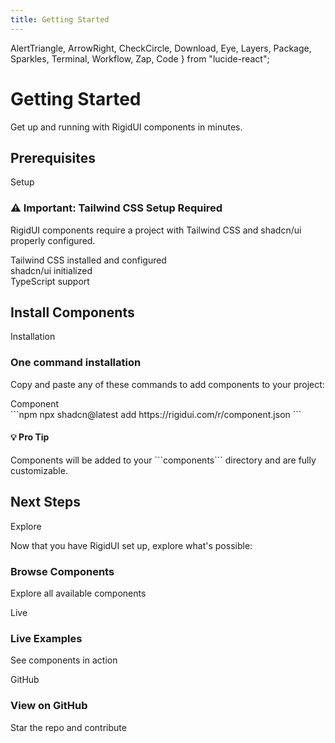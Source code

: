 ```yaml
---
title: Getting Started
---
```


  AlertTriangle,
  ArrowRight,
  CheckCircle,
  Download,
  Eye,
  Layers,
  Package,
  Sparkles,
  Terminal,
  Workflow,
  Zap,
  Code
} from "lucide-react";

<div className="mb-12 md:mb-16 text-center flex flex-col gap-4 intro">
  <h1 className="text-4xl sm:text-5xl font-extrabold text-slate-900 dark:text-slate-50">
    Getting Started
  </h1>
  <p className="text-slate-600 dark:text-slate-400 max-w-3xl mx-auto text-base sm:text-lg leading-relaxed">
    Get up and running with RigidUI components in minutes.
  </p>
</div>

<div className="flex items-center mb-4 intro">
  <h2 className="text-2xl sm:text-3xl font-bold text-slate-800 dark:text-slate-100">
    Prerequisites
  </h2>
  <div className="ml-4 h-px bg-slate-200 dark:bg-slate-700/50 grow"></div>
  <Badge
    variant="outline"
    className="ml-3 px-2.5 text-sm border-slate-300 dark:border-slate-700 text-slate-600 dark:text-slate-300 bg-white dark:bg-slate-800"
  >
    Setup
  </Badge>
</div>

<div className="intro bg-orange-50 dark:bg-orange-950/30 border border-orange-200 dark:border-orange-800 rounded-lg p-6 mb-8 space-y-2!">
  <h3 className="font-semibold text-orange-900 dark:text-orange-200 mb-3">
    ⚠️ Important: Tailwind CSS Setup Required
  </h3>
  <p className="text-orange-800 dark:text-orange-300 mb-4">
    RigidUI components require a project with Tailwind CSS and shadcn/ui
    properly configured.
  </p>
  <div className="space-y-3">
    <div className="flex items-center gap-2">
      <CheckCircle className="h-4 w-4 text-orange-600" />
      <span className="text-sm text-orange-800 dark:text-orange-300">
        Tailwind CSS installed and configured
      </span>
    </div>
    <div className="flex items-center gap-2">
      <CheckCircle className="h-4 w-4 text-orange-600" />
      <span className="text-sm text-orange-800 dark:text-orange-300">
        shadcn/ui initialized
      </span>
    </div>
    <div className="flex items-center gap-2">
      <CheckCircle className="h-4 w-4 text-orange-600" />
      <span className="text-sm text-orange-800 dark:text-orange-300">
        TypeScript support
      </span>
    </div>
  </div>
</div>

<div className="flex items-center mb-4 intro">
  <h2 className="text-2xl sm:text-3xl font-bold text-slate-800 dark:text-slate-100">
    Install Components
  </h2>
  <div className="ml-4 h-px bg-slate-200 dark:bg-slate-700/50 grow"></div>
  <Badge
    variant="outline"
    className="ml-3 px-2.5 text-sm border-slate-300 dark:border-slate-700 text-slate-600 dark:text-slate-300 bg-white dark:bg-slate-800"
  >
    Installation
  </Badge>
</div>

<div className="intro bg-linear-to-r from-green-50 to-emerald-50 dark:from-green-950/30 dark:to-emerald-950/30 border border-green-200 dark:border-green-800/50 rounded-xl p-6 mb-8">
  <div className="flex items-center gap-3 mb-4">
    <div className="flex h-8 w-8 items-center justify-center rounded-full bg-green-500 text-white">
      <Zap className="h-4 w-4" />
    </div>
    <h3 className="text-lg font-semibold text-green-900 dark:text-green-100">
      One command installation
    </h3>
  </div>
  <p className="text-green-800 dark:text-green-200 my-4!">
    Copy and paste any of these commands to add components to your project:
  </p>
  <div className="grid gap-4">
    <div className="bg-white dark:bg-gray-900 border border-green-200 dark:border-green-800 rounded-lg p-4">
      <div className="flex items-center gap-2 mb-2">
        <Package className="h-4 w-4 text-blue-600" />
        <span className="font-medium text-sm">Component</span>
      </div>
      ```npm
      npx shadcn@latest add https://rigidui.com/r/component.json
      ```
    </div>
  </div>
</div>

<div className="intro bg-amber-50 dark:bg-amber-950/30 border border-amber-200 dark:border-amber-800 rounded-lg p-4 mb-8">
  <h4 className="font-medium text-amber-900 dark:text-amber-200 mb-2">
    💡 Pro Tip
  </h4>
  <p className="text-sm text-amber-800 dark:text-amber-300">
    Components will be added to your ```components``` directory and are fully
    customizable.
  </p>
</div>

<div className="flex items-center mb-4 intro">
  <h2 className="text-2xl sm:text-3xl font-bold text-slate-800 dark:text-slate-100">
    Next Steps
  </h2>
  <div className="ml-4 h-px bg-slate-200 dark:bg-slate-700/50 grow"></div>
  <Badge
    variant="outline"
    className="ml-3 px-2.5 text-sm border-slate-300 dark:border-slate-700 text-slate-600 dark:text-slate-300 bg-white dark:bg-slate-800"
  >
    Explore
  </Badge>
</div>

Now that you have RigidUI set up, explore what's possible:

<div className="intro flex flex-col sm:flex-row gap-4 mt-6">
  <Card
    href="/docs/components"
    className="flex-1 bg-white border border-blue-200 bg-transparent  dark:border-blue-700 rounded-lg shadow-sm hover:border-blue-400 dark:hover:border-blue-500 transition-colors duration-150 cursor-pointer p-4 min-w-0"
  >
    <div className="flex items-center gap-2 mb-1">
      <Sparkles className="h-5 w-5 text-blue-500 dark:text-blue-300" />
      <h3 className="font-semibold text-base text-blue-900 dark:text-blue-100">
        Browse Components
      </h3>
    </div>
    <p className="text-sm text-blue-700 dark:text-blue-300">
      Explore all available components
    </p>
  </Card>
  <Card
    href="https://examples.rigidui.com"
    target="_blank"
    rel="noopener noreferrer"
    className="flex-1 p-4 bg-transparent border border-emerald-200 dark:border-emerald-700 rounded-lg shadow-sm hover:border-emerald-400 dark:hover:border-emerald-500 transition-colors duration-150 cursor-pointer min-w-0"
  >
    <div className="flex items-center gap-2 mb-1">
      <Badge
        variant="secondary"
        className="bg-emerald-600 text-white dark:bg-emerald-200 dark:text-emerald-900 px-2 py-0.5 text-xs rounded"
      >
        Live
      </Badge>
      <h3 className="font-semibold text-base text-emerald-900 dark:text-emerald-100">
        Live Examples
      </h3>
    </div>
    <p className="text-sm text-emerald-700 dark:text-emerald-300">
      See components in action
    </p>
  </Card>
  <Card
    href="https://github.com/FgrReloaded/rigidui"
    target="_blank"
    rel="noopener noreferrer"
    className="flex-1 p-4 bg-transparent border border-gray-200 dark:border-gray-700 rounded-lg shadow-sm hover:border-gray-400 dark:hover:border-gray-500 transition-colors duration-150 cursor-pointer min-w-0"
  >
    <div className="flex items-center gap-2 mb-1">
      <Badge
        variant="secondary"
        className="bg-gray-800 text-white dark:bg-gray-200 dark:text-gray-900 px-2 py-0.5 text-xs rounded"
      >
        GitHub
      </Badge>
      <h3 className="font-semibold text-base text-gray-900 dark:text-gray-100">
        View on GitHub
      </h3>
    </div>
    <p className="text-sm text-gray-700 dark:text-gray-300">
      Star the repo and contribute
    </p>
  </Card>
</div>
